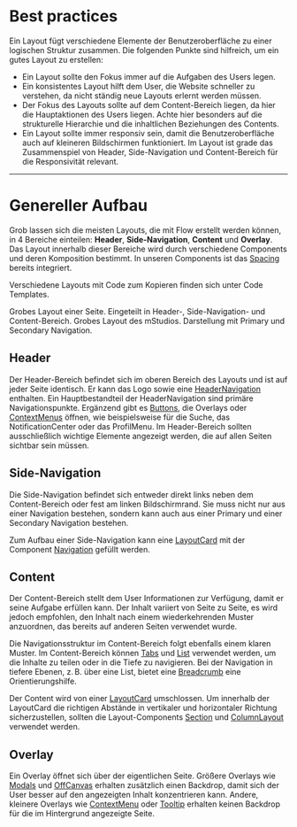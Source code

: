 # Best practices

Ein Layout fügt verschiedene Elemente der Benutzeroberfläche zu einer logischen
Struktur zusammen. Die folgenden Punkte sind hilfreich, um ein gutes Layout zu
erstellen:

- Ein Layout sollte den Fokus immer auf die Aufgaben des Users legen.
- Ein konsistentes Layout hilft dem User, die Website schneller zu verstehen, da
  nicht ständig neue Layouts erlernt werden müssen.
- Der Fokus des Layouts sollte auf dem Content-Bereich liegen, da hier die
  Hauptaktionen des Users liegen. Achte hier besonders auf die strukturelle
  Hierarchie und die inhaltlichen Beziehungen des Contents.
- Ein Layout sollte immer responsiv sein, damit die Benutzeroberfläche auch auf
  kleineren Bildschirmen funktioniert. Im Layout ist grade das Zusammenspiel von
  Header, Side-Navigation und Content-Bereich für die Responsivität relevant.

---

# Genereller Aufbau

Grob lassen sich die meisten Layouts, die mit Flow erstellt werden können, in 4
Bereiche einteilen: **Header**, **Side-Navigation**, **Content** und
**Overlay**. Das Layout innerhalb dieser Bereiche wird durch verschiedene
Components und deren Komposition bestimmt. In unseren Components ist das
[Spacing](/02-foundations/02-structure/02-spacing) bereits integriert.

Verschiedene Layouts mit Code zum Kopieren finden sich unter Code Templates.

<DoAndDont>
  <Info example="general-layout" heading="Layout-Aufbau">
    Grobes Layout einer Seite. Eingeteilt in Header-, Side-Navigation- und
    Content-Bereich.
  </Info>
  <MStudio example="mStudio-layout" heading="mStudio Aufbau">
    Grobes Layout des mStudios. Darstellung mit Primary und Secondary
    Navigation.
  </MStudio>
</DoAndDont>

## Header

Der Header-Bereich befindet sich im oberen Bereich des Layouts und ist auf jeder
Seite identisch. Er kann das Logo sowie eine
[HeaderNavigation](/03-components/navigation/header-navigation) enthalten. Ein
Hauptbestandteil der HeaderNavigation sind primäre Navigationspunkte. Ergänzend
gibt es [Buttons](/03-components/actions/button), die Overlays oder
[ContextMenus](/03-components/actions/context-menu) öffnen, wie beispielsweise
für die Suche, das NotificationCenter oder das ProfilMenu. Im Header-Bereich
sollten ausschließlich wichtige Elemente angezeigt werden, die auf allen Seiten
sichtbar sein müssen.

## Side-Navigation

Die Side-Navigation befindet sich entweder direkt links neben dem
Content-Bereich oder fest am linken Bildschirmrand. Sie muss nicht nur aus einer
Navigation bestehen, sondern kann auch aus einer Primary und einer Secondary
Navigation bestehen.

Zum Aufbau einer Side-Navigation kann eine
[LayoutCard](/03-components/structure/layout-card) mit der Component
[Navigation](/03-components/navigation/navigation) gefüllt werden.

## Content

Der Content-Bereich stellt dem User Informationen zur Verfügung, damit er seine
Aufgabe erfüllen kann. Der Inhalt variiert von Seite zu Seite, es wird jedoch
empfohlen, den Inhalt nach einem wiederkehrenden Muster anzuordnen, das bereits
auf anderen Seiten verwendet wurde.

Die Navigationsstruktur im Content-Bereich folgt ebenfalls einem klaren Muster.
Im Content-Bereich können [Tabs](/03-components/navigation/tabs) und
[List](/03-components/structure/list) verwendet werden, um die Inhalte zu teilen
oder in die Tiefe zu navigieren. Bei der Navigation in tiefere Ebenen, z. B.
über eine List, bietet eine [Breadcrumb](/03-components/navigation/breadcrumb)
eine Orientierungshilfe.

Der Content wird von einer [LayoutCard](/03-components/structure/layout-card)
umschlossen. Um innerhalb der LayoutCard die richtigen Abstände in vertikaler
und horizontaler Richtung sicherzustellen, sollten die Layout-Components
[Section](/03-components/structure/section) und
[ColumnLayout](/03-components/structure/column-layout) verwendet werden.

## Overlay

Ein Overlay öffnet sich über der eigentlichen Seite. Größere Overlays wie
[Modals](/03-components/overlays/modal) und
[OffCanvas](/03-components/overlays/modal) erhalten zusätzlich einen Backdrop,
damit sich der User besser auf den angezeigten Inhalt konzentrieren kann.
Andere, kleinere Overlays wie [ContextMenu](/03-components/actions/context-menu)
oder [Tooltip](/03-components/overlays/tooltip) erhalten keinen Backdrop für die
im Hintergrund angezeigte Seite.
